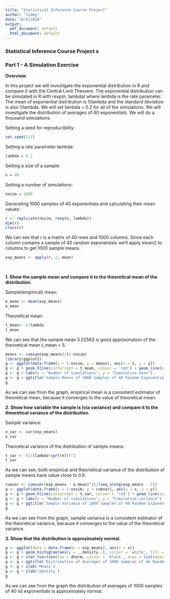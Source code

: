 ---
title: "Statistical Inference Course Project"
author: "Jimmy"
date: "6/6/2020"
output:
  pdf_document: default
  html_document: default
---

### Statistical Inference Course Project s
### Part 1 - A Simulation Exercise

**Overview**

In this project we will investigate the exponential distribution in R and compare it with the Central Limit Theorem. The exponential distribution can be simulated in R with rexp(n, lambda) where lambda is the rate parameter. The mean of exponential distribution is 1/lambda and the standard deviation is also 1/lambda. We will set lambda = 0.2 for all of the simulations. We will investigate the distribution of averages of 40 exponentials. We will do a thousand simulations.

Setting a seed for reproducibility:

```{r}
set.seed(111)
```

Setting a rate parameter lambda:

```{r}
lambda = 0.2
```

Setting a size of a sample:

```{r}
n = 40
```

Setting a number of simulations:

```{r}
nosim = 1000
```

Generating 1000 samples of 40 exponentials and calculating their mean values:

```{r}
r <- replicate(nosim, rexp(n, lambda))
dim(r)
class(r)
```

We can see that r is a matrix of 40 rows and 1000 columns.
Since each column contains a sample of 40 random exponentials we'll apply mean() to columns to get 1000 
sample means.

```{r}
exp_means <- apply(r, 2, mean)
```

&nbsp;

**1. Show the sample mean and compare it to the theoretical mean of the distribution.**

Sample(empirical) mean:

```{r}
e_mean <- mean(exp_means)
e_mean
```

Theoretical mean:

```{r}
t_mean<- 1/lambda
t_mean
```

We can see that the sample mean 5.02562 is good approximation of the theoretical mean t_mean = 5.

```{r, fig.height=4, fig.width = 6 }
means <- cumsum(exp_means)/(1:nosim)
library(ggplot2)
g <- ggplot(data.frame(x = 1:nosim, y = means), aes(x = x, y = y))
g <- g + geom_hline(yintercept = t_mean, colour = 'red') + geom_line(size = 1)
g <- g + labs(x = "Number of simulations", y = "Cumulative mean")
g <- g + ggtitle('Sample Means of 1000 Samples of 40 Random Exponentials ')
g
```

As we can see from the graph, empirical mean is a consistent estimator of theoretical mean, because it converges to the value of theoretical mean.





**2. Show how variable the sample is (via variance) and compare it to the theoretical variance of the distribution.**

Sample variance:

```{r}
e_var <- var(exp_means)
e_var
```

Theoretical variance of the distribution of sample means:

```{r}
t_var <- (1/(lambda*sqrt(n)))^2
t_var
```

As we can see, both empirical and theorietical variance of the distribution of sample means have value close to 0.6.

```{r, fig.height=4, fig.width = 6 }
cumvar <- cumsum((exp_means - e_mean)^2)/(seq_along(exp_means - 1))
g <- ggplot(data.frame(x = 1:nosim, y = cumvar), aes(x = x, y = y))
g <- g + geom_hline(yintercept = t_var, colour = 'red') + geom_line(size = 1)
g <- g + labs(x = "Number of simulations", y = "Cumulative variance")
g <- g + ggtitle('Sample Variance of 1000 Samples of 40 Random Exponentials ')
g
```

As we can see from the graph, sample variance is a consistent estimator of the theoretical variance, 
because it converges to the value of the theoretical variance.





**3. Show that the distribution is approximately normal.**

```{r, fig.height=5, fig.width = 8, warning=FALSE, message=FALSE}
g <- ggplot(data = data.frame(x = exp_means), aes(x = x))
g <- g + geom_histogram(aes(y = ..density..), colour = 'white', fill = 'salmon') 
g <- g + stat_function(fun = dnorm, colour = 'black', args = list(mean = t_mean))
g <- g + ggtitle('Distribution of Averages of 1000 Samples of 40 Random Exponential Variables') 
g <- g + xlab('Means')
g <- g + ylab('Density')
g
```

As we can see from the graph the distribution of averages of 1000 samples of 40 iid exponentials is approximately normal.
